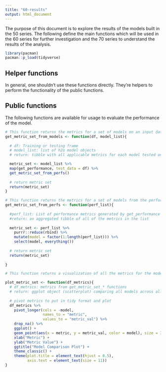 ```yaml
---
title: "60-results"
output: html_document
---
```


The purpose of this document is to explore the results of the models built in the 50 series.  The following define the main functions which will be used in the 60 series for further investigation and the 70 series to understand the results of the analysis.

```r
library(pacman)
pacman::p_load(tidyverse)
```

## Helper functions
In general, one shouldn't use these functions directly.  They're helpers to perform the functionality of the public functions.


## Public functions
The following functions are available for usage to evaluate the performance of the model.

```r
# This function returns the metrics for a set of models on an input dataframe
get_metric_set_from_models <- function(df, model_list){
  
  # df: Training or testing frame
  # model_list: list of h2o model objects
  # return: tibble with all applicable metrics for each model tested on df

  metric_set <- model_list %>%
  map(get_performance, test_data = df) %>% 
  get_metric_set_from_perfs()
  
  # return metric set
  return(metric_set)
}
```

```r
# This function returns the metrics for a set of models from the performance metrics
get_metric_set_from_perfs <- function(perf_list){
  
  #perf_list: List of performance metrics generated by get_performance function
  #return: an aggregated tibble of all of the metrics in the list
  
  metric_set <- perf_list %>% 
    purrr::reduce(rbind) %>%
    mutate(model = factor(1:length(perf_list))) %>% 
    select(model, everything())
  
  # return metric set
  return(metric_set)
  
}
```

```r
# This function returns a visualization of all the metrics for the models being compared

plot_metric_set <- function(df_metrics){
  # df_metrics: metrics from get_metric_set_* functions
  # return: ggplot object (scatterplot) comparing all models across all applicable metrics
  
  # pivot metrics to put in tidy format and plot
  df_metrics %>% 
    pivot_longer(cols = -model,
                 names_to = "metric",
                 values_to = "metric_val") %>% 
    drop_na() %>% 
    ggplot() +
    geom_point(aes(x = metric, y = metric_val, color = model), size = 3) +
    xlab("Metric") +
    ylab("Metric Value") +
    ggtitle("Model Comparison Plot") +
    theme_classic() +
    theme(plot.title = element_text(hjust = 0.5),
          axis.text = element_text(size = 11))
}

```



